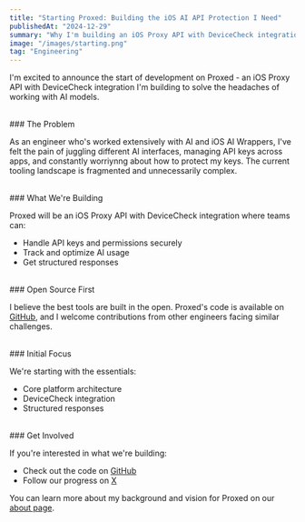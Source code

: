 ```yaml
---
title: "Starting Proxed: Building the iOS AI API Protection I Need"
publishedAt: "2024-12-29"
summary: "Why I'm building an iOS Proxy API with DeviceCheck integration for working with AI models"
image: "/images/starting.png"
tag: "Engineering"
---
```


I'm excited to announce the start of development on Proxed - an iOS Proxy API with DeviceCheck integration I'm building to solve the headaches of working with AI models.

<br />
### The Problem

As an engineer who's worked extensively with AI and iOS AI Wrappers, I've felt the pain of juggling different AI interfaces, managing API keys across apps, and constantly worriynng about how to protect my keys. The current tooling landscape is fragmented and unnecessarily complex.

<br />
### What We're Building

Proxed will be an iOS Proxy API with DeviceCheck integration where teams can:
- Handle API keys and permissions securely
- Track and optimize AI usage
- Get structured responses
<br />
### Open Source First

I believe the best tools are built in the open. Proxed's code is available on [GitHub](https://github.com/nech-ai/proxed), and I welcome contributions from other engineers facing similar challenges.

<br />
### Initial Focus

We're starting with the essentials:
- Core platform architecture
- DeviceCheck integration
- Structured responses

<br />
### Get Involved

If you're interested in what we're building:
- Check out the code on [GitHub](https://github.com/nech-ai/proxed)
- Follow our progress on [X](https://x.com/proxed_ai)

You can learn more about my background and vision for Proxed on our [about page](/about).
